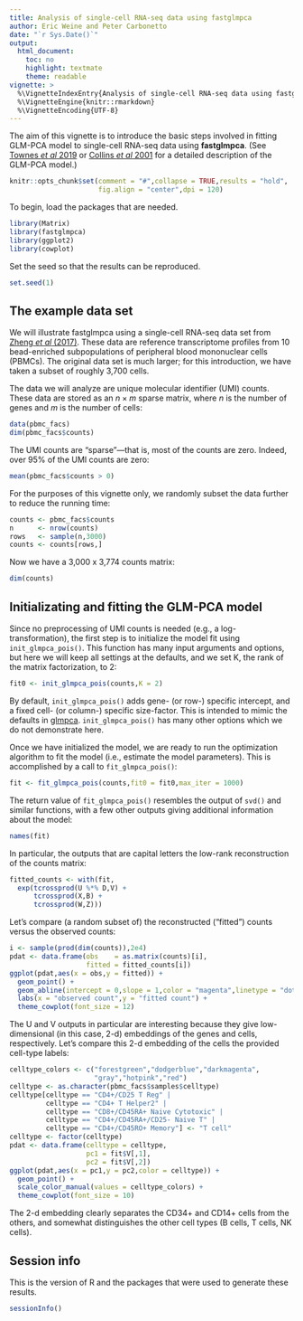 ```yaml
---
title: Analysis of single-cell RNA-seq data using fastglmpca
author: Eric Weine and Peter Carbonetto
date: "`r Sys.Date()`"
output:
  html_document:
    toc: no
    highlight: textmate
    theme: readable
vignette: >
  %\VignetteIndexEntry{Analysis of single-cell RNA-seq data using fastglmpca}
  %\VignetteEngine{knitr::rmarkdown}
  %\VignetteEncoding{UTF-8}
---
```


The aim of this vignette is to introduce the basic steps involved in
fitting GLM-PCA model to single-cell RNA-seq data using
**fastglmpca**. (See [Townes *et al* 2019][townes-2019] or
[Collins *et al* 2001][collins-2001] for a detailed description of the
GLM-PCA model.)

```r
knitr::opts_chunk$set(comment = "#",collapse = TRUE,results = "hold",
                      fig.align = "center",dpi = 120)
```

To begin, load the packages that are needed.

```r
library(Matrix)
library(fastglmpca)
library(ggplot2)
library(cowplot)
```

Set the seed so that the results can be reproduced.

```r
set.seed(1)
```

The example data set
--------------------

We will illustrate fastglmpca using a single-cell RNA-seq data set
from [Zheng *et al* (2017)][zheng-2017]. These data are reference
transcriptome profiles from 10 bead-enriched subpopulations of
peripheral blood mononuclear cells (PBMCs). The original data set is
much larger; for this introduction, we have taken a subset of
roughly 3,700 cells.

The data we will analyze are unique molecular identifier (UMI)
counts. These data are stored as an $n \times m$ sparse matrix, where
$n$ is the number of genes and $m$ is the number of cells:

```r
data(pbmc_facs)
dim(pbmc_facs$counts)
```

The UMI counts are "sparse"---that is, most of the counts are
zero. Indeed, over 95% of the UMI counts are zero:

```r
mean(pbmc_facs$counts > 0)
```

For the purposes of this vignette only, we randomly subset the data
further to reduce the running time:

```r
counts <- pbmc_facs$counts
n      <- nrow(counts)
rows   <- sample(n,3000)
counts <- counts[rows,]
```

Now we have a 3,000 x 3,774 counts matrix:

```r
dim(counts)
```

Initializating and fitting the GLM-PCA model
--------------------------------------------

Since no preprocessing of UMI counts is needed (e.g., a
log-transformation), the first step is to initialize the model fit
using `init_glmpca_pois()`. This function has many input arguments and
options, but here we will keep all settings at the defaults, and we
set K, the rank of the matrix factorization, to 2:

```r
fit0 <- init_glmpca_pois(counts,K = 2)
```

By default, `init_glmpca_pois()` adds gene- (or row-) specific
intercept, and a fixed cell- (or column-) specific size-factor. This
is intended to mimic the defaults in [glmpca][glmpca-pkg].
`init_glmpca_pois()` has many other options which we do not demonstrate
here.

Once we have initialized the model, we are ready to run the
optimization algorithm to fit the model (i.e., estimate the model
parameters). This is accomplished by a call to `fit_glmpca_pois()`:

```r
fit <- fit_glmpca_pois(counts,fit0 = fit0,max_iter = 1000)
```

The return value of `fit_glmpca_pois()` resembles the output of
`svd()` and similar functions, with a few other outputs giving
additional information about the model:

```r
names(fit)
```

In particular, the outputs that are capital letters the low-rank
reconstruction of the counts matrix:

```r
fitted_counts <- with(fit,
  exp(tcrossprod(U %*% D,V) +
      tcrossprod(X,B) +
	  tcrossprod(W,Z)))
```

Let's compare (a random subset of) the reconstructed ("fitted") counts
versus the observed counts:

```r
i <- sample(prod(dim(counts)),2e4)
pdat <- data.frame(obs    = as.matrix(counts)[i],
                   fitted = fitted_counts[i])
ggplot(pdat,aes(x = obs,y = fitted)) +
  geom_point() +
  geom_abline(intercept = 0,slope = 1,color = "magenta",linetype = "dotted") +
  labs(x = "observed count",y = "fitted count") +
  theme_cowplot(font_size = 12)
```

The U and V outputs in particular are interesting because they give
low-dimensional (in this case, 2-d) embeddings of the genes and cells,
respectively. Let's compare this 2-d embedding of the cells the
provided cell-type labels:

```r
celltype_colors <- c("forestgreen","dodgerblue","darkmagenta",
                     "gray","hotpink","red")
celltype <- as.character(pbmc_facs$samples$celltype)
celltype[celltype == "CD4+/CD25 T Reg" |
         celltype == "CD4+ T Helper2" |
         celltype == "CD8+/CD45RA+ Naive Cytotoxic" |
		 celltype == "CD4+/CD45RA+/CD25- Naive T" |
		 celltype == "CD4+/CD45RO+ Memory"] <- "T cell"
celltype <- factor(celltype)
pdat <- data.frame(celltype = celltype,
                   pc1 = fit$V[,1],
				   pc2 = fit$V[,2])
ggplot(pdat,aes(x = pc1,y = pc2,color = celltype)) +
  geom_point() +
  scale_color_manual(values = celltype_colors) +
  theme_cowplot(font_size = 10)
```

The 2-d embedding clearly separates the CD34+ and CD14+ cells from the
others, and somewhat distinguishes the other cell types (B cells, T
cells, NK cells).

Session info
------------

This is the version of R and the packages that were used to generate
these results.

```r
sessionInfo()
```

[zheng-2017]: https://doi.org/10.1038/ncomms14049
[townes-2019]: https://doi.org/10.1186/s13059-019-1861-6
[collins-2001]: https://proceedings.neurips.cc/paper_files/paper/2001/file/f410588e48dc83f2822a880a68f78923-Paper.pdf
[glmpca-pkg]:https://cran.r-project.org/web/packages/glmpca/index.html
[seurat-pkg]:https://cran.r-project.org/web/packages/Seurat/index.html
